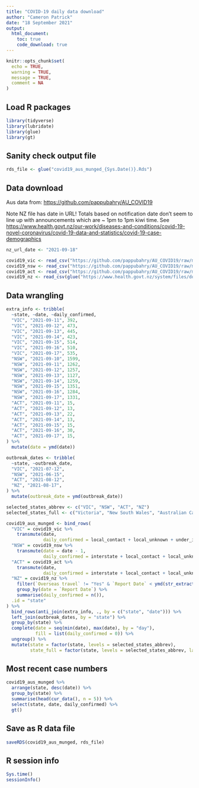 ```yaml
---
title: "COVID-19 daily data download"
author: "Cameron Patrick"
date: "18 September 2021"
output: 
  html_document:
    toc: true
    code_download: true
---
```


```r
knitr::opts_chunk$set(
  echo = TRUE,
  warning = TRUE,
  message = TRUE,
  comment = NA
)
```

## Load R packages

```r
library(tidyverse)
library(lubridate)
library(glue)
library(gt)
```

## Sanity check output file

```r
rds_file <- glue("covid19_aus_munged_{Sys.Date()}.Rds")
```

## Data download

Aus data from: <https://github.com/pappubahry/AU_COVID19>

Note NZ file has date in URL! Totals based on notification date don't seem to line up with announcements which are ~ 1pm to 1pm kiwi time. See <https://www.health.govt.nz/our-work/diseases-and-conditions/covid-19-novel-coronavirus/covid-19-data-and-statistics/covid-19-case-demographics>

```r
nz_url_date <- "2021-09-18"

covid19_vic <- read_csv("https://github.com/pappubahry/AU_COVID19/raw/master/time_series_vic_sources.csv")
covid19_nsw <- read_csv("https://github.com/pappubahry/AU_COVID19/raw/master/time_series_nsw_sources.csv")
covid19_act <- read_csv("https://github.com/pappubahry/AU_COVID19/raw/master/time_series_act_sources.csv")
covid19_nz <- read_csv(glue("https://www.health.govt.nz/system/files/documents/pages/covid_cases_{nz_url_date}.csv"))
```

## Data wrangling

```r
extra_info <- tribble(
  ~state, ~date, ~daily_confirmed,
  "VIC", "2021-09-11", 392,
  "VIC", "2021-09-12", 473,
  "VIC", "2021-09-13", 445,
  "VIC", "2021-09-14", 423,
  "VIC", "2021-09-15", 514,
  "VIC", "2021-09-16", 510,
  "VIC", "2021-09-17", 535,
  "NSW", "2021-09-10", 1599,
  "NSW", "2021-09-11", 1262,
  "NSW", "2021-09-12", 1257,
  "NSW", "2021-09-13", 1127,
  "NSW", "2021-09-14", 1259,
  "NSW", "2021-09-15", 1351,
  "NSW", "2021-09-16", 1284,
  "NSW", "2021-09-17", 1331,
  "ACT", "2021-09-11", 15,
  "ACT", "2021-09-12", 13,
  "ACT", "2021-09-13", 22,
  "ACT", "2021-09-14", 13,
  "ACT", "2021-09-15", 15,
  "ACT", "2021-09-16", 30,
  "ACT", "2021-09-17", 15,
) %>%
  mutate(date = ymd(date))
```

```r
outbreak_dates <- tribble(
  ~state, ~outbreak_date,
  "VIC", "2021-07-12",
  "NSW", "2021-06-15",
  "ACT", "2021-08-12",
  "NZ", "2021-08-17",
) %>%
  mutate(outbreak_date = ymd(outbreak_date))
```


```r
selected_states_abbrev <- c("VIC", "NSW", "ACT", "NZ")
selected_states_full <- c("Victoria", "New South Wales", "Australian Capital Territory", "New Zealand")

covid19_aus_munged <- bind_rows(
  "VIC" = covid19_vic %>%
    transmute(date,
              daily_confirmed = local_contact + local_unknown + under_investigation),
  "NSW" = covid19_nsw %>%
    transmute(date = date - 1,
              daily_confirmed = interstate + local_contact + local_unknown + under_investigation),
  "ACT" = covid19_act %>%
    transmute(date,
              daily_confirmed = interstate + local_contact + local_unknown + under_investigation),
  "NZ" = covid19_nz %>%
    filter(`Overseas travel` != "Yes" & `Report Date` < ymd(str_extract(nz_url_date, "^[0-9-]+"))) %>%
    group_by(date = `Report Date`) %>%
    summarise(daily_confirmed = n()),
  .id = "state"
) %>%
  bind_rows(anti_join(extra_info, ., by = c("state", "date"))) %>%
  left_join(outbreak_dates, by = "state") %>%
  group_by(state) %>%
  complete(date = seq(min(date), max(date), by = "day"),
           fill = list(daily_confirmed = 0)) %>%
  ungroup() %>%
  mutate(state = factor(state, levels = selected_states_abbrev),
         state_full = factor(state, levels = selected_states_abbrev, labels = selected_states_full))
```

## Most recent case numbers

```r
covid19_aus_munged %>%
  arrange(state, desc(date)) %>%
  group_by(state) %>%
  summarise(head(cur_data(), n = 5)) %>%
  select(state, date, daily_confirmed) %>%
  gt()
```


## Save as R data file

```r
saveRDS(covid19_aus_munged, rds_file)
```

## R session info

```r
Sys.time()
sessionInfo()
```

